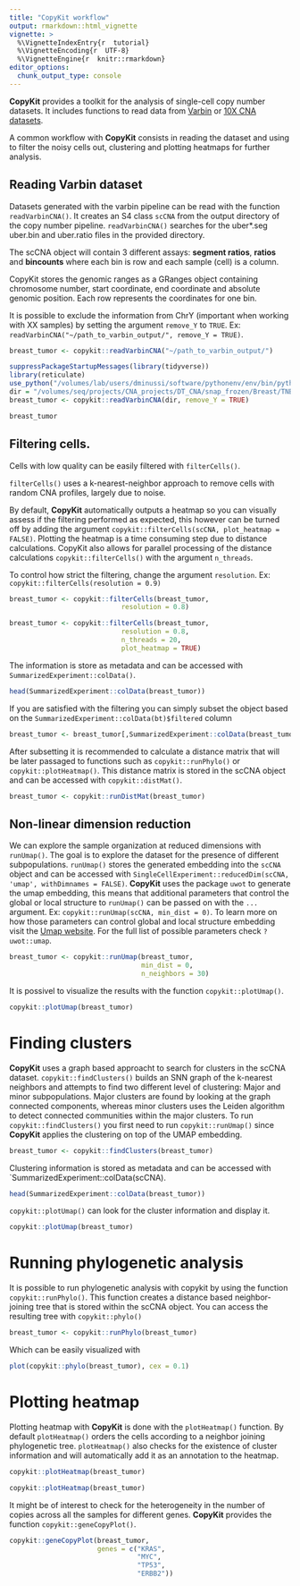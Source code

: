 ```yaml
---
title: "CopyKit workflow"
output: rmarkdown::html_vignette
vignette: >
  %\VignetteIndexEntry{r  tutorial}
  %\VignetteEncoding{r  UTF-8}
  %\VignetteEngine{r  knitr::rmarkdown}
editor_options: 
  chunk_output_type: console
---
```


  **CopyKit** provides a toolkit for the analysis of single-cell copy number datasets. It includes functions to read data from [Varbin](https://www.ncbi.nlm.nih.gov/pmc/articles/PMC4417119/) or [10X CNA datasets](https://www.10xgenomics.com/solutions/single-cell-cnv/).
  
  A common workflow with **CopyKit** consists in reading the dataset and using to filter the noisy cells out, clustering and plotting heatmaps for further analysis.

## Reading Varbin dataset

  Datasets generated with the varbin pipeline can be read with the function `readVarbinCNA()`. It creates an S4 class `scCNA` from the output directory of the copy number pipeline.
  `readVarbinCNA()` searches for the uber*.seg uber.bin and uber.ratio files in the provided directory.
  
  The scCNA object will contain 3 different assays: **segment ratios**, **ratios** and **bincounts** where each bin is row and each sample (cell) is a column.
  
  CopyKit stores the genomic ranges as a GRanges object containing chromosome number, start coordinate, end coordinate and absolute genomic position. 
  Each row represents the coordinates for one bin.
  
  It is possible to exclude the information from ChrY (important when working with XX samples) by setting the argument `remove_Y` to `TRUE`. Ex: `readVarbinCNA("~/path_to_varbin_output/", remove_Y = TRUE)`.

``` r
breast_tumor <- copykit::readVarbinCNA("~/path_to_varbin_output/")
```

```r
suppressPackageStartupMessages(library(tidyverse))
library(reticulate)
use_python("/volumes/lab/users/dminussi/software/pythonenv/env/bin/python", required = T)
dir = "/volumes/seq/projects/CNA_projects/DT_CNA/snap_frozen/Breast/TNBC/TN20/"
breast_tumor <- copykit::readVarbinCNA(dir, remove_Y = TRUE)
```

```r
breast_tumor
```

## Filtering cells.

Cells with low quality can be easily filtered with `filterCells()`.

`filterCells()` uses a k-nearest-neighbor approach to remove cells with random CNA profiles, largely due to noise.

By default, **CopyKit** automatically outputs a heatmap so you can visually assess if the filtering performed as expected, this however can be turned off by adding the argument `copykit::filterCells(scCNA, plot_heatmap = FALSE)`. Plotting the heatmap is a time consuming step due to distance calculations. CopyKit also allows for parallel processing of the distance calculations `copykit::filterCells()` with the argument `n_threads`.

To control how strict the filtering, change the argument `resolution`. Ex: `copykit::filterCells(resolution = 0.9)`

```r
breast_tumor <- copykit::filterCells(breast_tumor,
                            resolution = 0.8)
```

```r
breast_tumor <- copykit::filterCells(breast_tumor,
                            resolution = 0.8,
                            n_threads = 20,
                            plot_heatmap = TRUE)
```

The information is store as metadata and can be accessed with `SummarizedExperiment::colData()`.

```r
head(SummarizedExperiment::colData(breast_tumor))
```

If you are satisfied with the filtering you can simply subset the object based on the `SummarizedExperiment::colData(bt)$filtered` column

```r
breast_tumor <- breast_tumor[,SummarizedExperiment::colData(breast_tumor)$filtered == "kept"]
```

After subsetting it is recommended to calculate a distance matrix that will be later passaged to functions such as `copykit::runPhylo()` or `copykit::plotHeatmap()`. This distance matrix is stored in the scCNA object and can be accessed with `copykit::distMat()`.

```r
breast_tumor <- copykit::runDistMat(breast_tumor)
```

## Non-linear dimension reduction

We can explore the sample organization at reduced dimensions with `runUmap()`. The goal is to explore the dataset for the presence of different subpopulations.
`runUmap()` stores the generated embedding into the `scCNA` object and can be accessed with `SingleCellExperiment::reducedDim(scCNA, 'umap', withDimnames = FALSE)`.
**CopyKit** uses the package `uwot` to generate the umap embedding, this means that additional parameters that control the global or local structure to `runUmap()` can be passed on with the `...` argument. Ex: `copykit::runUmap(scCNA, min_dist = 0)`. To learn more on how those parameters can control global and local structure embedding visit the [Umap website](https://umap-learn.readthedocs.io/en/latest/clustering.html). For the full list of possible parameters check `?uwot::umap`.

```r
breast_tumor <- copykit::runUmap(breast_tumor,
                                 min_dist = 0,
                                 n_neighbors = 30)
```

It is possivel to visualize the results with the function `copykit::plotUmap()`.

```r
copykit::plotUmap(breast_tumor)
```

# Finding clusters

**CopyKit** uses a graph based approacht to search for clusters in the scCNA dataset. `copykit::findClusters()` builds an SNN graph of the k-nearest neighbors and attempts to find two different level of clustering: Major and minor subpopulations.
Major clusters are found by looking at the graph connected components, whereas minor clusters uses the Leiden algorithm to detect connected communities within the major clusters.
To run `copykit::findClusters()` you first need to run `copykit::runUmap()` since **CopyKit** applies the clustering on top of the UMAP embedding.

```r
breast_tumor <- copykit::findClusters(breast_tumor)
```

Clustering information is stored as metadata and can be accessed with `SummarizedExperiment::colData(scCNA).

```r
head(SummarizedExperiment::colData(breast_tumor))
```

`copykit::plotUmap()` can look for the cluster information and display it.

```r
copykit::plotUmap(breast_tumor)
```

# Running phylogenetic analysis
It is possible to run phylogenetic analysis with copykit by using the function `copykit::runPhylo()`. This function creates a distance based neighbor-joining tree that is stored within the scCNA object. You can access the resulting tree with `copykit::phylo()`

```r
breast_tumor <- copykit::runPhylo(breast_tumor)
```

Which can be easily visualized with
```r
plot(copykit::phylo(breast_tumor), cex = 0.1)
```

# Plotting heatmap

Plotting heatmap with **CopyKit** is done with the `plotHeatmap()` function. By default `plotHeatmap()` orders the cells according to a neighbor joining phylogenetic tree. `plotHeatmap()` also checks for the existence of cluster information and will automatically add it as an annotation to the heatmap.

```r
copykit::plotHeatmap(breast_tumor)
```

```r
copykit::plotHeatmap(breast_tumor)
```

It might be of interest to check for the heterogeneity in the number of copies across all the samples for different genes. **CopyKit** provides the function `copykit::geneCopyPlot()`.
```r
copykit::geneCopyPlot(breast_tumor,
                      genes = c("KRAS",
                                "MYC",
                                "TP53",
                                "ERBB2"))
```



